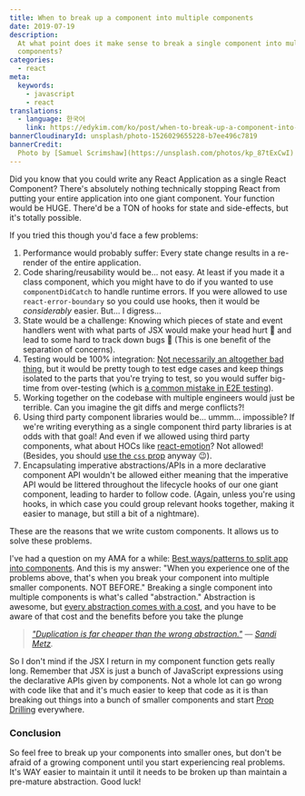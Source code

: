 ```yaml
---
title: When to break up a component into multiple components
date: 2019-07-19
description:
  At what point does it make sense to break a single component into multiple
  components?
categories:
  - react
meta:
  keywords:
    - javascript
    - react
translations:
  - language: 한국어
    link: https://edykim.com/ko/post/when-to-break-up-a-component-into-multiple-components
bannerCloudinaryId: unsplash/photo-1526029655228-b7ee496c7819
bannerCredit:
  Photo by [Samuel Scrimshaw](https://unsplash.com/photos/kp_87tExCwI)
---
```


Did you know that you could write any React Application as a single React
Component? There's absolutely nothing technically stopping React from putting
your entire application into one giant component. Your function would be HUGE.
There'd be a TON of hooks for state and side-effects, but it's totally possible.

If you tried this though you'd face a few problems:

1.  Performance would probably suffer: Every state change results in a re-render
    of the entire application.
2.  Code sharing/reusability would be... not easy. At least if you made it a
    class component, which you might have to do if you wanted to use
    `componentDidCatch` to handle runtime errors. If you were allowed to use
    `react-error-boundary` so you could use hooks, then it would be
    _considerably_ easier. But... I digress...
3.  State would be a challenge: Knowing which pieces of state and event handlers
    went with what parts of JSX would make your head hurt 😬 and lead to some
    hard to track down bugs 🐜 (This is one benefit of the separation of
    concerns).
4.  Testing would be 100% integration:
    [Not necessarily an altogether bad thing](/blog/write-tests), but it would
    be pretty tough to test edge cases and keep things isolated to the parts
    that you're trying to test, so you would suffer big-time from over-testing
    (which is [a common mistake in E2E testing](/blog/common-testing-mistakes)).
5.  Working together on the codebase with multiple engineers would just be
    terrible. Can you imagine the git diffs and merge conflicts?!
6.  Using third party component libraries would be... ummm... impossible? If
    we're writing everything as a single component third party libraries is at
    odds with that goal! And even if we allowed using third party components,
    what about HOCs like [react-emotion](https://emotion.sh)? Not allowed!
    (Besides, you should [use the `css` prop](https://emotion.sh/docs/css-prop)
    anyway 😉).
7.  Encapsulating imperative abstractions/APIs in a more declarative component
    API wouldn't be allowed either meaning that the imperative API would be
    littered throughout the lifecycle hooks of our one giant component, leading
    to harder to follow code. (Again, unless you're using hooks, in which case
    you could group relevant hooks together, making it easier to manage, but
    still a bit of a nightmare).

These are the reasons that we write custom components. It allows us to solve
these problems.

I've had a question on my AMA for a while:
[Best ways/patterns to split app into components](https://github.com/kentcdodds/ama/issues/399).
And this is my answer: "When you experience one of the problems above, that's
when you break your component into multiple smaller components. NOT BEFORE."
Breaking a single component into multiple components is what's called
"abstraction." Abstraction is awesome, but
[every abstraction comes with a cost](/blog/aha-programming), and you have to be
aware of that cost and the benefits before you take the plunge

> _["Duplication is far cheaper than the wrong abstraction."](https://www.sandimetz.com/blog/2016/1/20/the-wrong-abstraction)
> — [Sandi Metz](https://twitter.com/sandimetz)._

So I don't mind if the JSX I return in my component function gets really long.
Remember that JSX is just a bunch of JavaScript expressions using the
declarative APIs given by components. Not a whole lot can go wrong with code
like that and it's much easier to keep that code as it is than breaking out
things into a bunch of smaller components and start
[Prop Drilling](/blog/prop-drilling) everywhere.

### Conclusion

So feel free to break up your components into smaller ones, but don't be afraid
of a growing component until you start experiencing real problems. It's WAY
easier to maintain it until it needs to be broken up than maintain a pre-mature
abstraction. Good luck!
